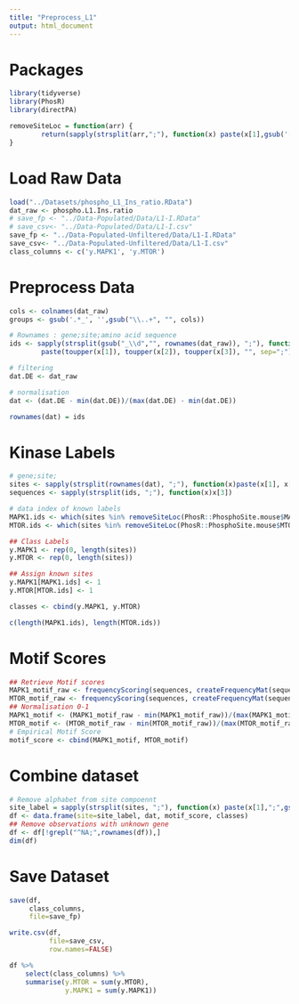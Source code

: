 ```yaml
---
title: "Preprocess_L1"
output: html_document
---
```


# Packages
```r
library(tidyverse)
library(PhosR)
library(directPA)
```

```r
removeSiteLoc = function(arr) {
        return(sapply(strsplit(arr,";"), function(x) paste(x[1],gsub('[A-Za-z]*','',x[2]),"", sep=";")))
}
```


# Load Raw Data
```r
load("../Datasets/phospho_L1_Ins_ratio.RData") 
dat_raw <- phospho.L1.Ins.ratio
# save_fp <- "../Data-Populated/Data/L1-I.RData"
# save_csv<- "../Data-Populated/Data/L1-I.csv"
save_fp <- "../Data-Populated-Unfiltered/Data/L1-I.RData"
save_csv<- "../Data-Populated-Unfiltered/Data/L1-I.csv"
class_columns <- c('y.MAPK1', 'y.MTOR')
```

# Preprocess Data
```r
cols <- colnames(dat_raw)
groups <- gsub('.*_', '',gsub("\\..+", "", cols))

# Rownames : gene;site;amino acid sequence
ids <- sapply(strsplit(gsub("_\\d","", rownames(dat_raw)), ";"), function(x) 
        paste(toupper(x[1]), toupper(x[2]), toupper(x[3]), "", sep=";"))

# filtering
dat.DE <- dat_raw

# normalisation
dat <- (dat.DE - min(dat.DE))/(max(dat.DE) - min(dat.DE))

rownames(dat) = ids
```

# Kinase Labels
```r
# gene;site;
sites <- sapply(strsplit(rownames(dat), ";"), function(x)paste(x[1], x[2], "", sep=";"))
sequences <- sapply(strsplit(ids, ";"), function(x)x[3])

# data index of known labels
MAPK1.ids <- which(sites %in% removeSiteLoc(PhosR::PhosphoSite.mouse$MAPK1)) 
MTOR.ids <- which(sites %in% removeSiteLoc(PhosR::PhosphoSite.mouse$MTOR))

## Class Labels
y.MAPK1 <- rep(0, length(sites))
y.MTOR <- rep(0, length(sites))

## Assign known sites
y.MAPK1[MAPK1.ids] <- 1
y.MTOR[MTOR.ids] <- 1

classes <- cbind(y.MAPK1, y.MTOR)

c(length(MAPK1.ids), length(MTOR.ids))
```

# Motif Scores
```r
## Retrieve Motif scores
MAPK1_motif_raw <- frequencyScoring(sequences, createFrequencyMat(sequences[MAPK1.ids]))
MTOR_motif_raw <- frequencyScoring(sequences, createFrequencyMat(sequences[MTOR.ids]))
## Normalisation 0-1
MAPK1_motif <- (MAPK1_motif_raw - min(MAPK1_motif_raw))/(max(MAPK1_motif_raw) - min(MAPK1_motif_raw))
MTOR_motif <- (MTOR_motif_raw - min(MTOR_motif_raw))/(max(MTOR_motif_raw) - min(MTOR_motif_raw))
# Empirical Motif Score
motif_score <- cbind(MAPK1_motif, MTOR_motif)
```

# Combine dataset
```r
# Remove alphabet from site compoennt
site_label = sapply(strsplit(sites, ";"), function(x) paste(x[1],";",gsub("[A-Za-z]","",x[2]),";", sep=""))
df <- data.frame(site=site_label, dat, motif_score, classes)
## Remove observations with unknown gene
df <- df[!grepl("^NA;",rownames(df)),]
dim(df)
```

# Save Dataset
```r
save(df,
     class_columns,
     file=save_fp)
```

```r
write.csv(df,
          file=save_csv,
          row.names=FALSE)
```

```r
df %>%
    select(class_columns) %>%
    summarise(y.MTOR = sum(y.MTOR), 
              y.MAPK1 = sum(y.MAPK1))
```

